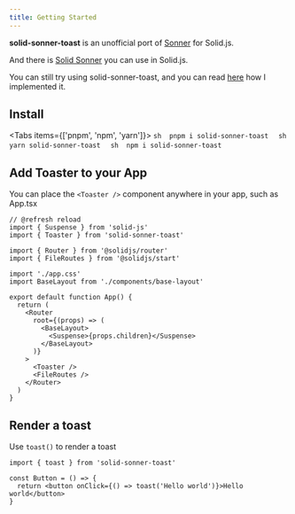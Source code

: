 ```yaml
---
title: Getting Started
---
```



**solid-sonner-toast** is an unofficial port of [Sonner](https://sonner.emilkowal.ski/) for Solid.js. 

And there is [Solid Sonner](https://solid-sonner.vercel.app/) you can use in Solid.js.

You can still try using solid-sonner-toast, and you can read [here](https://kenh-blog.vercel.app/article/build-solid-sonner-toast_en) how I implemented it.

## Install

<Tabs items={['pnpm', 'npm', 'yarn']}>
  <Tab value="pnpm">
    ```sh 
      pnpm i solid-sonner-toast 
    ```
  </Tab>
  <Tab value="yarn">
    ```sh 
      yarn solid-sonner-toast 
    ```
  </Tab>
  <Tab value="npm">
    ```sh 
      npm i solid-sonner-toast 
    ```
  </Tab>
</Tabs>

## Add Toaster to your App

You can place the `<Toaster />` component anywhere in your app, such as App.tsx

```tsx App.tsx
// @refresh reload
import { Suspense } from 'solid-js'
import { Toaster } from 'solid-sonner-toast'

import { Router } from '@solidjs/router'
import { FileRoutes } from '@solidjs/start'

import './app.css'
import BaseLayout from './components/base-layout'

export default function App() {
  return (
    <Router
      root={(props) => (
        <BaseLayout>
          <Suspense>{props.children}</Suspense>
        </BaseLayout>
      )}
    >
      <Toaster />
      <FileRoutes />
    </Router>
  )
}
```

## Render a toast
Use `toast()` to render a toast
```tsx
import { toast } from 'solid-sonner-toast'

const Button = () => {
  return <button onClick={() => toast('Hello world')}>Hello world</button>
}
```